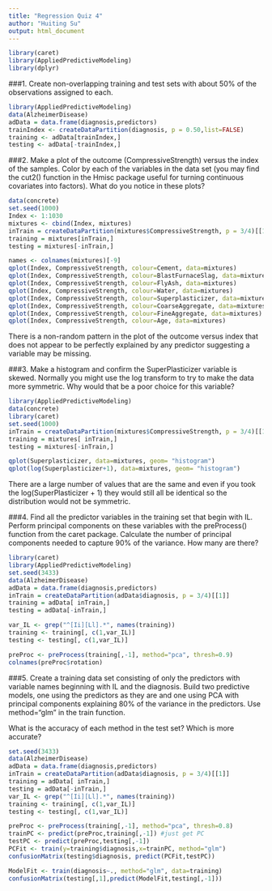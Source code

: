 ---
title: "Regression Quiz 4"
author: "Huiting Su"
output: html_document
---
```{r, message=FALSE, warning=FALSE}
library(caret)
library(AppliedPredictiveModeling)
library(dplyr)
```

###1. 
Create non-overlapping training and test sets with about 50% of the observations assigned to each.
```{r, message=FALSE, warning=FALSE}
library(AppliedPredictiveModeling)
data(AlzheimerDisease)
adData = data.frame(diagnosis,predictors)
trainIndex <- createDataPartition(diagnosis, p = 0.50,list=FALSE)
training <- adData[trainIndex,]
testing <- adData[-trainIndex,]
```

###2.
Make a plot of the outcome (CompressiveStrength) versus the index of the samples. Color by each of the variables in the data set (you may find the cut2() function in the Hmisc package useful for turning continuous covariates into factors). What do you notice in these plots?

```{r}
data(concrete)
set.seed(1000)
Index <- 1:1030
mixtures <- cbind(Index, mixtures)
inTrain = createDataPartition(mixtures$CompressiveStrength, p = 3/4)[[1]]
training = mixtures[inTrain,]
testing = mixtures[-inTrain,]
```

```{r}
names <- colnames(mixtures)[-9]
qplot(Index, CompressiveStrength, colour=Cement, data=mixtures)
qplot(Index, CompressiveStrength, colour=BlastFurnaceSlag, data=mixtures)
qplot(Index, CompressiveStrength, colour=FlyAsh, data=mixtures)
qplot(Index, CompressiveStrength, colour=Water, data=mixtures)
qplot(Index, CompressiveStrength, colour=Superplasticizer, data=mixtures)
qplot(Index, CompressiveStrength, colour=CoarseAggregate, data=mixtures)
qplot(Index, CompressiveStrength, colour=FineAggregate, data=mixtures)
qplot(Index, CompressiveStrength, colour=Age, data=mixtures)
```

There is a non-random pattern in the plot of the outcome versus index that does not appear to be perfectly explained by any predictor suggesting a variable may be missing.

###3.
Make a histogram and confirm the SuperPlasticizer variable is skewed. Normally you might use the log transform to try to make the data more symmetric. Why would that be a poor choice for this variable?
```{r}
library(AppliedPredictiveModeling)
data(concrete)
library(caret)
set.seed(1000)
inTrain = createDataPartition(mixtures$CompressiveStrength, p = 3/4)[[1]]
training = mixtures[ inTrain,]
testing = mixtures[-inTrain,]
```

```{r}
qplot(Superplasticizer, data=mixtures, geom= "histogram")
qplot(log(Superplasticizer+1), data=mixtures, geom= "histogram")
```
There are a large number of values that are the same and even if you took the log(SuperPlasticizer + 1) they would still all be identical so the distribution would not be symmetric.

###4. 
Find all the predictor variables in the training set that begin with IL. Perform principal components on these variables with the preProcess() function from the caret package. Calculate the number of principal components needed to capture 90% of the variance. How many are there?
```{r}
library(caret)
library(AppliedPredictiveModeling)
set.seed(3433)
data(AlzheimerDisease)
adData = data.frame(diagnosis,predictors)
inTrain = createDataPartition(adData$diagnosis, p = 3/4)[[1]]
training = adData[ inTrain,]
testing = adData[-inTrain,]
```

```{r}
var_IL <- grep("^[Ii][Ll].*", names(training))
training <- training[, c(1,var_IL)]
testing <- testing[, c(1,var_IL)]
```

```{r}
preProc <- preProcess(training[,-1], method="pca", thresh=0.9)
colnames(preProc$rotation)
```
###5. 
Create a training data set consisting of only the predictors with variable names beginning with IL and the diagnosis. Build two predictive models, one using the predictors as they are and one using PCA with principal components explaining 80% of the variance in the predictors. Use method="glm" in the train function.

What is the accuracy of each method in the test set? Which is more accurate?
```{r}
set.seed(3433)
data(AlzheimerDisease)
adData = data.frame(diagnosis,predictors)
inTrain = createDataPartition(adData$diagnosis, p = 3/4)[[1]]
training = adData[ inTrain,]
testing = adData[-inTrain,]
var_IL <- grep("^[Ii][Ll].*", names(training))
training <- training[, c(1,var_IL)]
testing <- testing[, c(1,var_IL)]
```


```{r}
preProc <- preProcess(training[,-1], method="pca", thresh=0.8)
trainPC <- predict(preProc,training[,-1]) #just get PC
testPC <- predict(preProc,testing[,-1]) 
PCFit <- train(y=training$diagnosis,x=trainPC, method="glm")
confusionMatrix(testing$diagnosis, predict(PCFit,testPC))
```    

```{r}    
ModelFit <- train(diagnosis~., method="glm", data=training)
confusionMatrix(testing[,1],predict(ModelFit,testing[,-1]))
```






